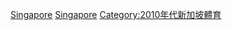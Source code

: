 {{Portal box|新加坡|體育運動}}
{{Year by category
|m = 2
|c = 0
|d = 1
|y = 5
|cat     = 新加坡體育
|sortkey = 體育
|parent  = 各年份新加坡體育
|subcat  = 2015年新加坡
}}
[[Category:2015年各國體育|Singapore]]
[[Category:2015年亞洲體育|Singapore]]
[[Category:2010年代新加坡體育|Category:2010年代新加坡體育]]